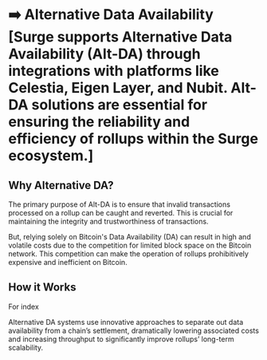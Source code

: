 # ➡️ Alternative Data Availability [Surge supports Alternative Data Availability (Alt-DA) through integrations with platforms like Celestia, Eigen Layer, and Nubit. Alt-DA solutions are essential for ensuring the reliability and efficiency of rollups within the Surge ecosystem.]

## ​Why Alternative DA?

The primary purpose of Alt-DA is to ensure that invalid transactions processed on a rollup can be caught and reverted. This is crucial for maintaining the integrity and trustworthiness of transactions.

But, relying solely on Bitcoin's Data Availability (DA) can result in high and volatile costs due to the competition for limited block space on the Bitcoin network. This competition can make the operation of rollups prohibitively expensive and inefficient on Bitcoin.

## ​How it Works

For index

Alternative DA systems use innovative approaches to separate out data availability from a chain’s settlement, dramatically lowering associated costs and increasing throughput to significantly improve rollups’ long-term scalability.
